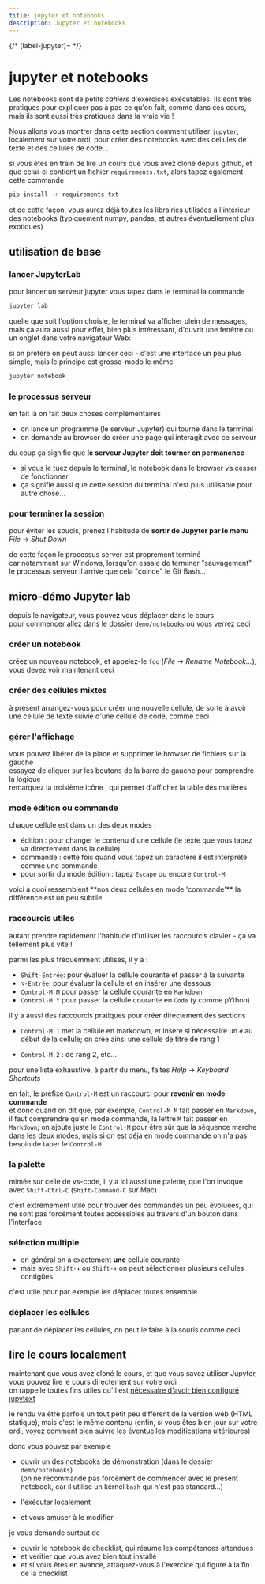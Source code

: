 ```yaml
---
title: jupyter et notebooks
description: Jupyter et notebooks
---
```



<SidebarToggle />

{/* (label-jupyter)= */}
# jupyter et notebooks

Les notebooks sont de petits *cahiers* d'exercices exécutables. Ils sont très
pratiques pour expliquer pas à pas ce qu'on fait, comme dans ces cours, mais ils
sont aussi très pratiques dans la vraie vie !

Nous allons vous montrer dans cette section comment utiliser `jupyter`,
localement sur votre ordi, pour créer des notebooks avec des cellules de texte
et des cellules de code...

<Admonition title="dépendances supplémentaires" type="note">

si vous êtes en train de lire un cours que vous avez cloné depuis github, et que
celui-ci contient un fichier `requirements.txt`, alors tapez également cette
commande

```bash
pip install -r requirements.txt
```

et de cette façon, vous aurez déjà toutes les librairies utilisées à l'intérieur
des notebooks (typiquement numpy, pandas, et autres éventuellement plus
exotiques)
</Admonition>

## utilisation de base

### lancer JupyterLab

pour lancer un serveur jupyter vous tapez dans le terminal la commande

```bash
jupyter lab
```

quelle que soit l'option choisie, le terminal va afficher plein de messages, 
mais ça aura aussi pour effet, bien plus intéressant, d'ouvrir une fenêtre ou un onglet dans votre navigateur Web:

<CardGrid>
  <Card title="le serveur se lance dans le terminal">
    <ImageLoader filename="jlab-001-blob.png" />
  </Card>
  <Card title="mais ça ouvre aussi une page dans votre browser web">
    <ImageLoader filename="jlab-002-welcome.png" />
  </Card>
</CardGrid>

<Admonition title="notebook classic" type="tip" collapsible extras="admonition-small">

si on préfère on peut aussi lancer ceci - c'est une interface un peu plus simple, mais le principe est grosso-modo le même

```bash
jupyter notebook
```
</Admonition>

### le processus serveur

en fait là on fait deux choses complémentaires

* on lance un programme (le serveur Jupyter) qui tourne dans le terminal
* on demande au browser de créer une page qui interagit avec ce serveur

du coup ça signifie que **le serveur Jupyter doit tourner en permanence**

* si vous le tuez depuis le terminal, le notebook dans le browser va cesser de fonctionner
* ça signifie aussi que cette session du terminal n'est plus utilisable pour autre chose…

### pour terminer la session

pour éviter les soucis, prenez l'habitude de **sortir de Jupyter par le menu** *File* → *Shut Down*

de cette façon le processus server est proprement terminé  
car notamment sur Windows, lorsqu'on essaie de terminer "sauvagement" le processus serveur il arrive que cela "coince" le Git Bash...

## micro-démo Jupyter lab

depuis le navigateur, vous pouvez vous déplacer dans le cours  
pour commencer allez dans le dossier `demo/notebooks` où vous verrez ceci

<ImageLoader filename="jlab-003-in-demo.png" />

### créer un notebook

créez un nouveau notebook, et appelez-le `foo` (*File* -> *Rename Notebook...*), vous devez voir maintenant ceci

<ImageLoader filename="jlab-004-new-notebook-foo.png" />

### créer des cellules mixtes

à présent arrangez-vous pour créer une nouvelle cellule, de sorte à avoir une cellule de texte suivie d'une cellule de code, comme ceci

<ImageLoader filename="jlab-005-mixed-cells.png" />

### gérer l'affichage

vous pouvez libérer de la place et supprimer le browser de fichiers sur la gauche  
essayez de cliquer sur les boutons de la barre de gauche pour comprendre la logique  
remarquez la troisième icône <ImageLoader filename="jlab-006-toc-icon.png" />, qui permet d'afficher la table des matières

<ImageLoader filename="jlab-006-more-space.png" />

### mode édition ou commande

chaque cellule est dans un des deux modes :

* édition : pour changer le contenu d'une cellule (le texte que vous tapez va directement dans la cellule)
* commande : cette fois quand vous tapez un caractère il est interprété comme une commande
* pour sortir du mode édition : tapez `Escape` ou encore `Control-M`

<CardGrid>
  <Card title="en mode 'commande'">
    voici à quoi ressemblent **nos deux cellules en mode 'commande'**
    <ImageLoader filename="jlab-007-command-mode.png" />
  </Card>
  <Card title="et en mode 'édition'">
    la différence est un peu subtile
    <ImageLoader filename="jlab-007-edit-mode.png" />
  </Card>
</CardGrid>

### raccourcis utiles

autant prendre rapidement l'habitude d'utiliser les raccourcis clavier - ça va tellement plus vite !

parmi les plus fréquemment utilisés, il y a :

* `Shift-Entrée`: pour évaluer la cellule courante et passer à la suivante
* `⌥-Entrée`: pour évaluer la cellule et en insérer une dessous
* `Control-M M` pour passer la cellule courante en `Markdown`
* `Control-M Y` pour passer la cellule courante en `Code` (y comme pYthon)

il y a aussi des raccourcis pratiques pour créer directement des sections

* `Control-M 1` met la cellule en markdown, et insère si nécessaire un `#` au début de la
  cellule; on crée ainsi une cellule de titre de rang 1

* `Control-M 2` : de rang 2, etc…

pour une liste exhaustive, à partir du menu, faites *Help* → *Keyboard Shortcuts*

<Admonition title="Control-M" type="note">

en fait, le préfixe `Control-M` est un raccourci pour **revenir en mode commande**  
et donc quand on dit que, par exemple, `Control-M M` fait passer en `Markdown`,
il faut comprendre qu'en mode commande, la lettre `M` fait passer en `Markdown`;
on ajoute juste le `Control-M` pour être sûr que la séquence marche dans les
deux modes, mais si on est déjà en mode commande on n'a pas besoin de taper le
`Control-M`

</Admonition>

### la palette

mimée sur celle de vs-code, il y a ici aussi une palette, que l'on invoque avec `Shift-Ctrl-C` (`Shift-Command-C` sur Mac)

c'est extrêmement utile pour trouver des commandes un peu évoluées, qui ne sont pas forcément toutes accessibles au travers d'un bouton dans l'interface

<ImageLoader filename="jlab-008-palette.png" />

### sélection multiple

* en général on a exactement **une** cellule courante
* mais avec `Shift-⬆` ou `Shift-⬇` on peut sélectionner plusieurs cellules contigües

<ImageLoader filename="jlab-009-multiple-selection.png" />

c'est utile pour par exemple les déplacer toutes ensemble

### déplacer les cellules

parlant de déplacer les cellules, on peut le faire à la souris comme ceci

<ImageLoader filename="jlab-010-move-cells.gif" />

## lire le cours localement

maintenant que vous avez cloné le cours, et que vous savez utiliser Jupyter, vous pouvez lire le cours directement sur votre ordi  
on rappelle  toutes fins utiles qu'il est [nécessaire d'avoir bien configuré jupytext](#label-config-jupytext)

le rendu va être parfois un tout petit peu différent de la version web (HTML statique), mais c'est le même contenu
(enfin, si vous êtes bien  jour sur votre ordi, [voyez comment bien suivre les éventuelles modifications ultérieures](#label-git-pull))

donc vous pouvez par exemple

* ouvrir un des notebooks de démonstration (dans le dossier `demo/notebooks`)  
  (on ne recommande pas forcément de commencer avec le présent notebook, car il utilise un kernel `bash` qui n'est pas standard…)

* l'exécuter localement
* et vous amuser à le modifier

je vous demande surtout de

* ouvrir le notebook de checklist, qui résume les compétences attendues
* et vérifier que vous avez bien tout installé
* et si vous êtes en avance, attaquez-vous à l'exercice qui figure à la fin de la
  checklist
